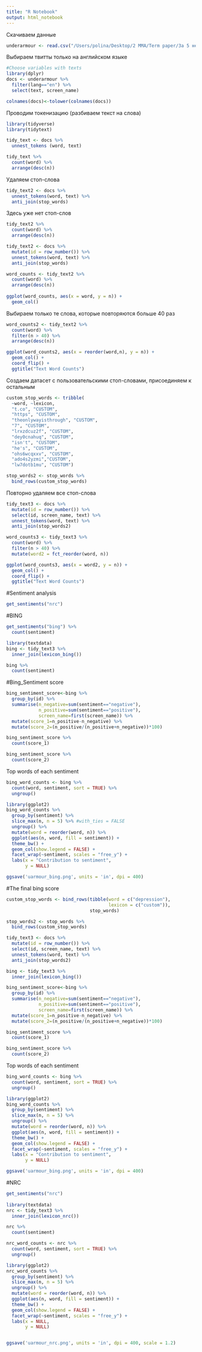 ```yaml
---
title: "R Notebook"
output: html_notebook
---
```



Скачиваем данные
```r
underarmour <- read.csv("/Users/polina/Desktop/2 MMA/Term paper/За 5 недель/dataArmour.csv", sep=",")
```

Выбираем твитты только на английском языке
```r
#Choose variables with texts
library(dplyr)
docs <- underarmour %>%
  filter(lang=="en") %>%
  select(text, screen_name)

colnames(docs)<-tolower(colnames(docs))
```

Проводим токенизацию (разбиваем текст на слова)
```r
library(tidyverse)
library(tidytext)

tidy_text <- docs %>%
  unnest_tokens (word, text)
```


```r
tidy_text %>%
  count(word) %>%
  arrange(desc(n))
```
Удаляем стоп-слова
```r
tidy_text2 <- docs %>%
  unnest_tokens(word, text) %>%
  anti_join(stop_words)
```

Здесь уже нет стоп-слов
```r
tidy_text2 %>%
  count(word) %>%
  arrange(desc(n))
```

```r
tidy_text2 <- docs %>%
  mutate(id = row_number()) %>%
  unnest_tokens(word, text) %>%
  anti_join(stop_words)

word_counts <- tidy_text2 %>%
  count(word) %>%
  arrange(desc(n))
  
ggplot(word_counts, aes(x = word, y = n)) +
  geom_col()
```

Выбираем только те слова, которые повторяются больше 40 раз
```r
word_counts2 <- tidy_text2 %>%
  count(word) %>%
  filter(n > 40) %>%
  arrange(desc(n))

ggplot(word_counts2, aes(x = reorder(word,n), y = n)) +
  geom_col() +
  coord_flip() +
  ggtitle("Text Word Counts")
```


Создаем датасет с пользовательскими стоп-словами, присоединяем к остальным
```r
custom_stop_words <- tribble(
  ~word, ~lexicon,
  "t.co", "CUSTOM",
  "https", "CUSTOM",
  "theonlywayisthrough", "CUSTOM",
  "7", "CUSTOM",
  "lrxzdcuz2f", "CUSTOM",
  "dey0cnahuq", "CUSTOM",
  "isn't", "CUSTOM",
  "he's", "CUSTOM",
  "ohs6wcqxxv", "CUSTOM",
  "ado4s2yzmi","CUSTOM",
  "lw7dotb1mu", "CUSTOM")

stop_words2 <- stop_words %>%
  bind_rows(custom_stop_words)
```

Повторно удаляем все стоп-слова 
```r
tidy_text3 <- docs %>%
  mutate(id = row_number()) %>%
  select(id, screen_name, text) %>%
  unnest_tokens(word, text) %>%
  anti_join(stop_words2)

```


```r
word_counts3 <- tidy_text3 %>%
  count(word) %>%
  filter(n > 40) %>%
  mutate(word2 = fct_reorder(word, n))

ggplot(word_counts3, aes(x = word2, y = n)) +
  geom_col() +
  coord_flip() +
  ggtitle("Text Word Counts")
```


#Sentiment analysis
```r

get_sentiments("nrc")
```



#BING

```r
get_sentiments("bing") %>%
  count(sentiment)
```
```r
library(textdata)
bing <- tidy_text3 %>%
  inner_join(lexicon_bing())
```

```r
bing %>%
  count(sentiment)
```
#Bing_Sentiment score
```r
bing_sentiment_score<-bing %>%
  group_by(id) %>%
  summarise(n_negative=sum(sentiment=="negative"),
            n_positive=sum(sentiment=="positive"),
            screen_name=first(screen_name)) %>%
  mutate(score_1=n_positive-n_negative) %>%
  mutate(score_2=(n_positive/(n_positive+n_negative))*100)
```

```r
bing_sentiment_score %>%
  count(score_1)

bing_sentiment_score %>%
  count(score_2)
```

Top words of each sentiment
```r
bing_word_counts <- bing %>%
  count(word, sentiment, sort = TRUE) %>%
  ungroup()

library(ggplot2)
bing_word_counts %>%
  group_by(sentiment) %>%
  slice_max(n, n = 5) %>% #with_ties = FALSE
  ungroup() %>%
  mutate(word = reorder(word, n)) %>%
  ggplot(aes(n, word, fill = sentiment)) +
  theme_bw() +
  geom_col(show.legend = FALSE) +
  facet_wrap(~sentiment, scales = "free_y") +
  labs(x = "Contribution to sentiment",
       y = NULL)

ggsave('uarmour_bing.png', units = 'in', dpi = 400)
```


#The final bing score
```r
custom_stop_words <- bind_rows(tibble(word = c("depression"),  
                                      lexicon = c("custom")), 
                               stop_words)

stop_words2 <- stop_words %>%
  bind_rows(custom_stop_words)

tidy_text3 <- docs %>%
  mutate(id = row_number()) %>%
  select(id, screen_name, text) %>%
  unnest_tokens(word, text) %>%
  anti_join(stop_words2)

bing <- tidy_text3 %>%
  inner_join(lexicon_bing())

bing_sentiment_score<-bing %>%
  group_by(id) %>%
  summarise(n_negative=sum(sentiment=="negative"),
            n_positive=sum(sentiment=="positive"),
            screen_name=first(screen_name)) %>%
  mutate(score_1=n_positive-n_negative) %>%
  mutate(score_2=(n_positive/(n_positive+n_negative))*100)
```

```r
bing_sentiment_score %>%
  count(score_1)

bing_sentiment_score %>%
  count(score_2)
```


Top words of each sentiment
```r
bing_word_counts <- bing %>%
  count(word, sentiment, sort = TRUE) %>%
  ungroup()

library(ggplot2)
bing_word_counts %>%
  group_by(sentiment) %>%
  slice_max(n, n = 5) %>% 
  ungroup() %>%
  mutate(word = reorder(word, n)) %>%
  ggplot(aes(n, word, fill = sentiment)) +
  theme_bw() +
  geom_col(show.legend = FALSE) +
  facet_wrap(~sentiment, scales = "free_y") +
  labs(x = "Contribution to sentiment",
       y = NULL)

ggsave('uarmour_bing.png', units = 'in', dpi = 400)
```
#NRC

```r
get_sentiments("nrc") 
 
library(textdata)
nrc <- tidy_text3 %>%
  inner_join(lexicon_nrc())

nrc %>%
  count(sentiment)
```

```r
nrc_word_counts <- nrc %>%
  count(word, sentiment, sort = TRUE) %>%
  ungroup()

library(ggplot2)
nrc_word_counts %>%
  group_by(sentiment) %>%
  slice_max(n, n = 5) %>% 
  ungroup() %>%
  mutate(word = reorder(word, n)) %>%
  ggplot(aes(n, word, fill = sentiment)) +
  theme_bw() +
  geom_col(show.legend = FALSE) +
  facet_wrap(~sentiment, scales = "free_y") +
  labs(x = NULL,
       y = NULL)


ggsave('uarmour_nrc.png', units = 'in', dpi = 400, scale = 1.2)
```